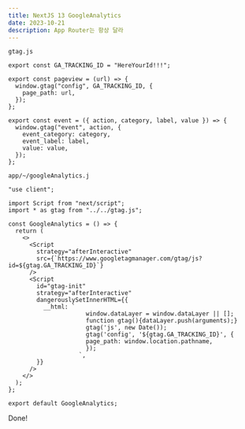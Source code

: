 ```yaml
---
title: NextJS 13 GoogleAnalytics
date: 2023-10-21
description: App Router는 항상 달라
---
```


`gtag.js`

```
export const GA_TRACKING_ID = "HereYourId!!!";

export const pageview = (url) => {
  window.gtag("config", GA_TRACKING_ID, {
    page_path: url,
  });
};

export const event = ({ action, category, label, value }) => {
  window.gtag("event", action, {
    event_category: category,
    event_label: label,
    value: value,
  });
};

```

`app/~/googleAnalytics.j`

```
"use client";

import Script from "next/script";
import * as gtag from "../../gtag.js";

const GoogleAnalytics = () => {
  return (
    <>
      <Script
        strategy="afterInteractive"
        src={`https://www.googletagmanager.com/gtag/js?id=${gtag.GA_TRACKING_ID}`}
      />
      <Script
        id="gtag-init"
        strategy="afterInteractive"
        dangerouslySetInnerHTML={{
          __html: `
                      window.dataLayer = window.dataLayer || [];
                      function gtag(){dataLayer.push(arguments);}
                      gtag('js', new Date());
                      gtag('config', '${gtag.GA_TRACKING_ID}', {
                      page_path: window.location.pathname,
                      });
                    `,
        }}
      />
    </>
  );
};

export default GoogleAnalytics;
```

Done!
